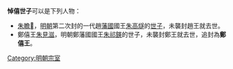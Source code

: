 {{CJK-New-Char|30260}}
'''悼僖世子'''可以是下列人物：
* [[趙悼僖世子|朱瞻𰉠]]，[[明朝|明朝]]第二次封的一代趙[[藩國|藩國]]國王[[朱高燧|朱高燧]]的[[世子|世子]]，未襲封趙王就去世。
* 鄭僖王[[朱見滋|朱見滋]]，明朝鄭藩國國王[[朱祁鍈|朱祁鍈]]的世子，未襲封鄭王就去世，追封為'''鄭僖王'''。

{{消歧義|cat=四字封号消歧義}}

[[Category:明朝宗室|Category:明朝宗室]]